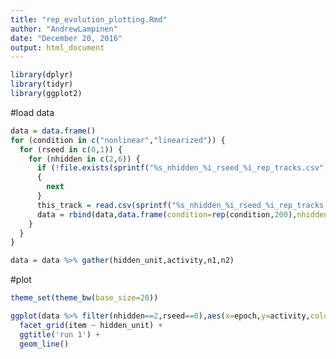 ```yaml
---
title: "rep_evolution_plotting.Rmd"
author: "AndrewLampinen"
date: "December 20, 2016"
output: html_document
---
```


```r
library(dplyr)
library(tidyr)
library(ggplot2)
```

#load data
```r
data = data.frame()
for (condition in c("nonlinear","linearized")) {
  for (rseed in c(0,1)) {
    for (nhidden in c(2,6)) {
      if (!file.exists(sprintf("%s_nhidden_%i_rseed_%i_rep_tracks.csv",condition,nhidden,rseed)))
      {
        next
      }
      this_track = read.csv(sprintf("%s_nhidden_%i_rseed_%i_rep_tracks.csv",condition,nhidden,rseed),header=F)
      data = rbind(data,data.frame(condition=rep(condition,200),nhidden=rep(nhidden,200),rseed=rep(rseed,200),epoch=rep(1:50*10,each=4),item=rep(1:4,50),n1=this_track$V1,n2=this_track$V2))
    }
  }
}

data = data %>% gather(hidden_unit,activity,n1,n2)
```

#plot
```r
theme_set(theme_bw(base_size=20))
```

```r
ggplot(data %>% filter(nhidden==2,rseed==0),aes(x=epoch,y=activity,color=condition)) +
  facet_grid(item ~ hidden_unit) + 
  ggtitle('run 1') +
  geom_line()
```

